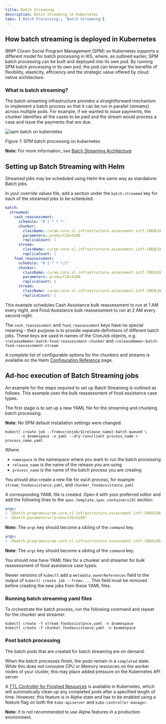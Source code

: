```yaml
---
title: Batch Streaming
description: Batch Streaming in Kubernetes
tabs: ['Batch Processing', 'Batch Streaming']
---
```


## How batch streaming is deployed in Kubernetes

IBM® Cúram Social Program Management (SPM) on Kubernetes supports a different model for batch processing in IKS, where, as outlined earlier, SPM batch processing can be built and deployed into its own pod.
By running SPM batch processing in its own pod, the pod can leverage the benefits of flexibility, elasticity, efficiency and the strategic value offered by cloud native architecture.

### What is batch streaming?

The batch streaming infrastructure provides a straightforward mechanism to implement a batch process so that it can be run in parallel (streams) across multiple pods.
For example, if we wanted to issue payments, the chunker identifies all the cases to be paid and the stream would process a case and issue the payments that are due.

![spm batch on kubernetes](../../../images/spm_batch_processing_on_kubernetes.png)
<Caption>

*Figure 1:* SPM batch processing on kubernetes

</Caption>

<InlineNotification>

**Note:** For more information, see [Batch Streaming Architecture](https://www.ibm.com/docs/en/spm/7.0.11?topic=details-additional-information)

</InlineNotification>

## Setting up Batch Streaming with Helm

Streamed jobs may be scheduled using Helm the same way as standalone Batch jobs.

In your override values file, add a section under the `batch.streamed` key for each of the streamed jobs to be scheduled.

```yaml
batch:
  streamed:
    cash_reassessment:
      schedule: "0 1 * * *"
      chunker:
        className: curam.core.sl.infrastructure.assessment.intf.CREOLEBulkCaseChunkReassessmentByProduct.process
        parameters: productID=4100
        replicaCount: 1
      stream:
        className: curam.core.sl.infrastructure.assessment.intf.CREOLEBulkCaseChunkReassessmentStream.process
        replicaCount: 1
    food_reassessment:
      schedule: "0 2 * * */2"
      chunker:
        className: curam.core.sl.infrastructure.assessment.intf.CREOLEBulkCaseChunkReassessmentByProduct.process
        parameters: productID=4200
        replicaCount: 1
      stream:
        className: curam.core.sl.infrastructure.assessment.intf.CREOLEBulkCaseChunkReassessmentStream.process
        replicaCount: 1
```

This example schedules Cash Assistance bulk reassessment to run at 1 AM every night, and Food Assistance bulk reassessment to run at 2 AM every second night.

The `cash_reassessment` and `food_reassessment` keys have no special meaning - their purpose is to provide separate definitions of different batch jobs.
These keys are used in names of the CronJob objects, e.g. `<releaseName>-batch-food-reassessment-chunker` and `<releaseName>-batch-food-reassessment-stream`

A complete list of configurable options for the chunkers and streams is available on the Helm [Configuration Reference](/deployment/config-reference#batch-jobs) page.

## Ad-hoc execution of Batch Streaming jobs

An example for the steps required to set up Batch Streaming is outlined as follows.
This example uses the bulk reassessment of food assistance case types.

The first stage is to set up a new YAML file for the streaming and chunking batch processing.

<InlineNotification>

**Note:** No SPM default installation settings were changed.

</InlineNotification>

```shell
kubectl create job --from=cronjob/${release_name}-batch-queued \
       -n $namespace -o yaml --dry-run=client process_name > process_name.yaml
```

Where:

* `namespace` is the namespace where you want to run the batch processing
* `release_name` is the name of the release you are using
* `process_name` is the name of the batch process you are creating

You should also create a new file for each process, for example `stream_foodassistance.yaml`, and `chunker_foodassistance.yaml`

A corresponding YAML file is created. Open it with your preferred editor and add the following lines to the `spec.template.spec.containers[0]` section:

<Tabs>

<Tab label="Chunker">
<Row>
<Column>

```yaml
args:
- -Dbatch.program=curam.core.sl.infrastructure.assessment.intf.CREOLEBulkCaseChunkReassessmentByProduct.process
- -Dbatch.parameters="productID=4200"
```

**Note:** The `args` key should become a sibling of the `command` key.

</Column>
</Row>
</Tab>

<Tab label="Stream">
<Row>
<Column>

```yaml
args:
- -Dbatch.program=curam.core.sl.infrastructure.assessment.intf.CREOLEBulkCaseChunkReassessmentStream.process
```

**Note:** The `args` key should become a sibling of the `command` key.

</Column>
</Row>
</Tab>

</Tabs>

You should now have YAML files for a chunker and streamer for bulk reassessment of food assistance case types.

<InlineNotification>

Newer versions of `kubectl` add a `metadata.ownerReferences` field to the output of `kubectl create job --from=...`.
This field must be removed before creating the new jobs from these YAML files.

</InlineNotification>

### Running batch streaming yaml files

To orchestrate the batch process, run the following command and repeat for the chunker and streamer.

```shell
kubectl create -f stream_foodassistance.yaml -n $namespace
kubectl create -f chunker_foodassistance.yaml -n $namespace
```

### Post batch processing

The batch pods that are created for batch streaming are on demand.

When the batch processes finish, the pods remain in a `completed` state.
While this does not consume CPU or Memory resources on the worker nodes of your cluster, this may place added pressure on the Kubernetes API server

<InlineNotification>

A [TTL Controller for Finished Resources](https://kubernetes.io/docs/concepts/workloads/controllers/ttlafterfinished/) is available in Kubernetes, which will automatically clean up any completed pods after a specified length of time.
However, this feature is in Alpha state and has to be enabled using a feature flag on both the `kube-apiserver` and `kube-controller-manager`.

**Note:** It is not recommended to use Alpha features in a production environment.

</InlineNotification>
